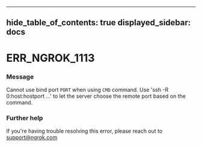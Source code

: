 

---
hide_table_of_contents: true
displayed_sidebar: docs
---


# ERR_NGROK_1113

### Message
Cannot use bind port `PORT` when using `CMD` command.
Use 'ssh -R 0:host:hostport ...' to let the server choose the remote port based on the command.

<ErrorDetails />



### Further help
If you're having trouble resolving this error, please reach out to [support@ngrok.com](mailto:support@ngrok.com?subject=Help%20with%20ERR_NGROK_1113)

